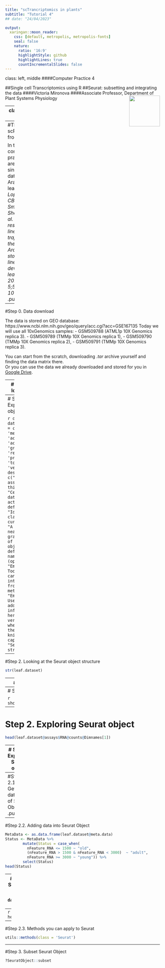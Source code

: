 ```yaml
---
title: "scTrancriptomics in plants"
subtitle: "Tutorial 4"
## date: "24/04/2023"

output:
  xaringan::moon_reader:
    css: [default, metropolis, metropolis-fonts]
    seal: false
    nature:
      ratio: '16:9'
      highlightStyle: github
      highlightLines: true
      countIncrementalSlides: false
---
```

class: left, middle
####Computer Practice 4

##Single cell Transcriptomics using R
##Seurat: subsetting and integrating the data
####Victoria Mironova 
####Associate Professor, Department of Plant Systems Physiology
<img src="Figures/Theme2.png" width="100px" align = 'right'>

---
class: middle, inverse
```r
knitr::opts_chunk$set(message = FALSE, warning = FALSE, fig.retina = 3)
set.seed(100)
```

#Course structure

- C1. From reads to counts
- C2. From counts to clusters
- C3. From clusters to marker genes
- *C4. Subsetting and integrating the data*
- C5. Developmental trajectories, developmental states.

The course materials can be found via [GitHub](https://github.com/VictoriaVMironova/ScTranscriptomics_in_plants)


```r
library(Seurat)
library(tidyverse)

```
---
#The data: scRNA-Seq from leaves

In the computer practice, we are using the single-cell dataset from Arabidopsis leaf:
.pull-left[
*Lopez-Anido CB, Vatén A, Smoot NK, Sharma N et al. Single-cell resolution of lineage trajectories in the Arabidopsis stomatal lineage and developing leaf. Dev Cell 2021 Apr 5;56(7):1043-1055.e4.*
]
.pull-right[
```r
knitr::include_graphics("Figures/ScLeaf.jpg")
```
]
---
#Step 0. Data download

The data is stored on GEO database: https://www.ncbi.nlm.nih.gov/geo/query/acc.cgi?acc=GSE167135
Today we will use all 10xGenomics samples:
- GSM509788 (ATML1p 10X Genomics replica 3).
- GSM509789 (TMMp 10X Genomics replica 1),
- GSM509790 (TMMp 10X Genomics replica 2),
- GSM509791 (TMMp 10X Genomics replica 3).

You can start from the scratch, downloading *.tar* archive yourself and finding the data matrix there.</br>
Or you can use the data we already downloaded and stored for you in [Google Drive](https://drive.google.com/drive/folders/1tkcZoZwSmunHVbSHgNEwQcWKOERQ7anI?usp=share_link).

---
# Step 1. Data loading into R

Yesterday, we have already created Seurat Object leaf.dataset and saved it as .rds file. Lets reuse it.

```r
leaf.dataset<-readRDS('Data/leaf.dataset.rds')
show(leaf.dataset)
```
---
# Step 2. Exploring Seurat object

```r
df <- data.frame(slot = c('assays', 'meta.data', 'active.assay', 'active.ident', 'graphs', 'reductions', 'project.name', 'tools', 'misc', 'version'),
                 description = c("A list of assays within this object", "Cell-level meta data", "Name of active, or default, assay", "Identity classes for the current object", "A list of nearest neighbor graphs", "A list of DimReduc objects", "User-defined project name (optional)", "Empty list. Tool developers can store any internal data from their methods here", "Empty slot. User can store additional information here", "Seurat version used when creating the object"))
knitr::kable(df, caption = "Seurat object structure.")
```
---
#Step 2. Looking at the Seurat object structure
```r
str(leaf.dataset)
```
---
# Step 2. Exploring Seurat object

```r
show(leaf.dataset)
show(leaf.dataset@assays)
```
---
# Step 2. Exploring Seurat object

```r
show(leaf.dataset@assays$RNA@counts)
```
---
# Step 2. Exploring Seurat object

```r
head(leaf.dataset@assays$RNA@counts@Dimnames[1])
```
---
# Step 2. Exploring Seurat object

```r
head(leaf.dataset@meta.data)
```

```r
head(leaf.dataset@meta.data$percent.mt)
```
---
#Step 2.1. Getting data out of Seurat Object
.pull-left[
```r
head(leaf.dataset@meta.data$percent.mt)
```
]
.pull-right[
```r
hist(leaf.dataset@meta.data$percent.mt)
```
]
---
#Step 2.2. Adding data into Seurat Object
```r
MetaData <- as.data.frame(leaf.dataset@meta.data)
Status <- MetaData %>% 
        mutate(Status = case_when(
          nFeature_RNA <= 1500 ~ "old",
          (nFeature_RNA > 1500 & nFeature_RNA < 3000)  ~ "adult",
          nFeature_RNA >= 3000 ~ "young")) %>%
        select(Status)
head(Status)
```

---
#Step 2.2. Adding data into Seurat Object
```r
leaf.dataset <- AddMetaData(
  object = leaf.dataset,
  metadata = data.frame(Status),
  col.name = "Status")
```
--
```r
head(leaf.dataset@meta.data)
```
---
#Step 2.3. Methods you can apply to Seurat

```r
utils::methods(class = 'Seurat')
```
---
#Step 3. Subset Seurat Object

```r
?SeuratObject::subset
```